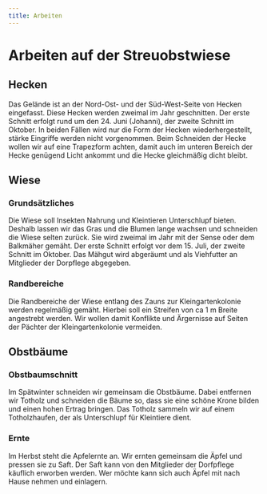 ```yaml
---
title: Arbeiten
---
```

# Arbeiten auf der Streuobstwiese

## Hecken

Das Gelände ist an der Nord-Ost- und der Süd-West-Seite von Hecken eingefasst. Diese Hecken werden zweimal im Jahr geschnitten. Der erste Schnitt erfolgt rund um den 24. Juni (Johanni), der zweite Schnitt im Oktober. In beiden Fällen
wird nur die Form der Hecken wiederhergestellt, stärke Eingriffe werden nicht vorgenommen. Beim Schneiden der Hecke wollen wir auf eine Trapezform achten, damit auch im unteren
Bereich der Hecke genügend Licht ankommt und die Hecke gleichmäßig dicht bleibt.

## Wiese

### Grundsätzliches

Die Wiese soll Insekten Nahrung und Kleintieren Unterschlupf bieten. Deshalb lassen wir das Gras und die Blumen lange wachsen und schneiden die Wiese selten zurück.
 Sie wird zweimal im Jahr mit der Sense oder dem Balkmäher gemäht. Der erste Schnitt erfolgt vor dem 15. Juli, der zweite Schnitt im Oktober. Das Mähgut wird abgeräumt
 und als Viehfutter an Mitglieder der Dorpflege abgegeben.

### Randbereiche

Die Randbereiche der Wiese entlang des Zauns zur Kleingartenkolonie werden regelmäßig gemäht. Hierbei soll ein Streifen von ca 1 m Breite angestrebt werden. Wir wollen damit
Konflikte und Ärgernisse auf Seiten der Pächter der Kleingartenkolonie vermeiden.

## Obstbäume

### Obstbaumschnitt

Im Spätwinter schneiden wir gemeinsam die Obstbäume. Dabei entfernen wir Totholz und schneiden die Bäume so, dass sie eine schöne Krone bilden und einen hohen Ertrag bringen.
Das Totholz sammeln wir auf einem Totholzhaufen, der als Unterschlupf für Kleintiere dient.

### Ernte

Im Herbst steht die Apfelernte an. Wir ernten gemeinsam die Äpfel und pressen sie zu Saft. Der Saft kann von den Mitglieder der Dorfpflege käuflich erworben werden.
Wer möchte kann sich auch Äpfel mit nach Hause nehmen und einlagern.